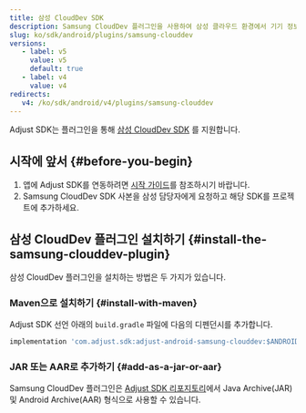 ```yaml
---
title: 삼성 CloudDev SDK
description: Samsung CloudDev 플러그인을 사용하여 삼성 클라우드 환경에서 기기 정보 읽기
slug: ko/sdk/android/plugins/samsung-clouddev
versions:
   - label: v5
     value: v5
     default: true
   - label: v4
     value: v4
redirects:
   v4: /ko/sdk/android/v4/plugins/samsung-clouddev
---
```


Adjust SDK는 플러그인을 통해 [삼성 CloudDev SDK](https://developer.samsung.com/instant-plays/samsung-clouddev-sdk/get-started.html) 를 지원합니다.

## 시작에 앞서 \{\#before\-you\-begin\}

1. 앱에 Adjust SDK를 연동하려면 [시작 가이드](/ko/sdk/android)를 참조하시기 바랍니다.
2. Samsung CloudDev SDK 사본을 삼성 담당자에게 요청하고 해당 SDK를 프로젝트에 추가하세요.

## 삼성 CloudDev 플러그인 설치하기 \{\#install\-the\-samsung\-clouddev\-plugin\}

삼성 CloudDev 플러그인을 설치하는 방법은 두 가지가 있습니다.

### Maven으로 설치하기 {#install-with-maven}

Adjust SDK 선언 아래의 `build.gradle` 파일에 다음의 디펜던시를 추가합니다.

<CodeBlock title="build.gradle">

```groovy
implementation 'com.adjust.sdk:adjust-android-samsung-clouddev:$ANDROID_V5_VERSION'
```

</CodeBlock>

### JAR 또는 AAR로 추가하기 {#add-as-a-jar-or-aar}

Samsung CloudDev 플러그인은 [Adjust SDK 리포지토리](https://github.com/adjust/android_sdk/releases/latest)에서 Java Archive\(JAR\) 및 Android Archive\(AAR\) 형식으로 사용할 수 있습니다.
